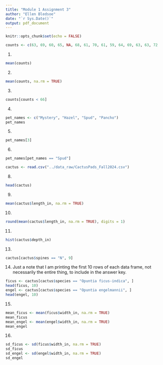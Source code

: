 ```yaml
---
title: "Module 1 Assignment 3"
author: "Ellen Bledsoe"
date: "`r Sys.Date()`"
output: pdf_document
---
```


```r
knitr::opts_chunk$set(echo = FALSE)
```


```r
counts <- c(63, 69, 60, 65, NA, 68, 61, 70, 61, 59, 64, 69, 63, 63, 72, 65, 64, 70, 63, 65)
```

1.  

```r
mean(counts)
```

2.  

```r
mean(counts, na.rm = TRUE)
```

3.  

```r
counts[counts < 66]
```

4.  

```r
pet_names <- c("Mystery", "Hazel", "Spud", "Pancho")
pet_names
```

5.  

```r
pet_names[3]
```

6.  

```r
pet_names[pet_names == "Spud"]
```

```r
cactus <- read.csv("../data_raw/CactusPads_Fall2024.csv")
```


8.  

```r
head(cactus)
```

9.  

```r
mean(cactus$length_in, na.rm = TRUE)
```

10. 

```r
round(mean(cactus$length_in, na.rm = TRUE), digits = 1)
```

11. 

```r
hist(cactus$depth_in)
```


13. 
```r
cactus[cactus$spines == "N", 9]
```


14. Just a note that I am printing the first 10 rows of each data frame, not necessarily the entire thing, to include in the answer key.
```r
ficus <- cactus[cactus$species == "Opuntia ficus-indica", ]
head(ficus, 10)
engel <- cactus[cactus$species == "Opuntia engelmannii", ]
head(engel, 10)
```

15. 

```r
mean_ficus <- mean(ficus$width_in, na.rm = TRUE)
mean_ficus
mean_engel <- mean(engel$width_in, na.rm = TRUE)
mean_engel
```

16. 

```r
sd_ficus <- sd(ficus$width_in, na.rm = TRUE)
sd_ficus
sd_engel <- sd(engel$width_in, na.rm = TRUE)
sd_engel
```

